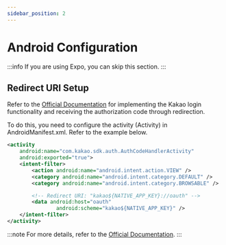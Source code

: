 ```yaml
---
sidebar_position: 2
---
```


# Android Configuration

:::info
If you are using Expo, you can skip this section.
:::

## Redirect URI Setup

Refer to the [Official Documentation](https://developers.kakao.com/docs/latest/ko/kakaologin/android#set-redirect-uri) for implementing the Kakao login functionality and receiving the authorization code through redirection.

To do this, you need to configure the activity (Activity) in AndroidManifest.xml. Refer to the example below.

```xml
<activity
    android:name="com.kakao.sdk.auth.AuthCodeHandlerActivity"
    android:exported="true">
    <intent-filter>
        <action android:name="android.intent.action.VIEW" />
        <category android:name="android.intent.category.DEFAULT" />
        <category android:name="android.intent.category.BROWSABLE" />

        <!-- Redirect URI: "kakao${NATIVE_APP_KEY}://oauth" -->
        <data android:host="oauth"
                android:scheme="kakao${NATIVE_APP_KEY}" />
    </intent-filter>
</activity>
```

:::note
For more details, refer to the [Official Documentation](https://developers.kakao.com/docs/latest/ko/kakaologin/android#set-redirect-uri).
:::

